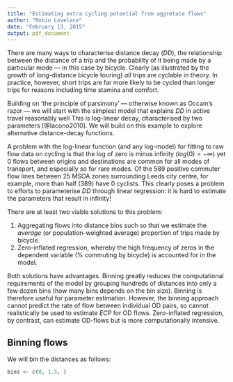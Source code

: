 ```yaml
---
title: "Estimating extra cycling potential from aggretate flows"
author: "Robin Lovelace"
date: "February 13, 2015"
output: pdf_document
---
```


There are many ways to characterise distance decay (*DD*),
the relationship between the distance
of a trip and the probability of it being made by a particular mode --- in this
case by bicycle. Clearly
(as illustrated by the growth of long-distance bicycle touring) *all* trips
are cyclable in theory. In practice, however, short trips are far more likely
to be cycled than longer trips for reasons including time stamina and comfort.

Building on 'the principle of parsimony' --- otherwise known as Occam's razor ---
we will start with the simplest model that explains *DD* in active
travel reasonably well This is log-linear decay, characterised by two parameters
[@Iacono2010]. We will build on this example to explore alternative
distance-decay functions.

A problem with the log-linear function
(and any log-model) for fitting to raw flow data on cycling is that
the log of zero is minus infinity ($log(0) = -\infty$) yet 0 flows between
origins and destinations are common for all modes of transport, and especially
so for rare modes. Of the 589 positive commuter flow lines between 25 MSOA zones 
surrounding Leeds city centre, for example, more than half (389) have 0 cyclists.
This clearly poses a problem to efforts to parameterise *DD* through linear
regression: it is hard to estimate the parameters that result in infinity!

There are at least two viable solutions to this problem:

1. Aggregating flows into distance bins such so that we estimate the *average*
(or population-weighted average) proportion of trips made by bicycle.
2. Zero-inflated regression, whereby the high frequency of zeros in the dependent
variable (% commuting by bicycle) is accounted for in the model.

Both solutions have advantages. Binning greatly reduces the computational requirements
of the model by grouping hundreds of distances into only a few dozen bins (how
many bins depends on the bin size). Binning is therefore
useful for parameter estimation. However, the binning approach cannot predict
the rate of flow between individual OD pairs, so cannot realistically be
used to estimate *ECP* for OD flows. Zero-inflated regression, by contrast,
can estimate OD-flows but is more computationally intensive.

## Binning flows

We will bin the distances as follows:

```r
bins <- c(0, 1.5, )
```

